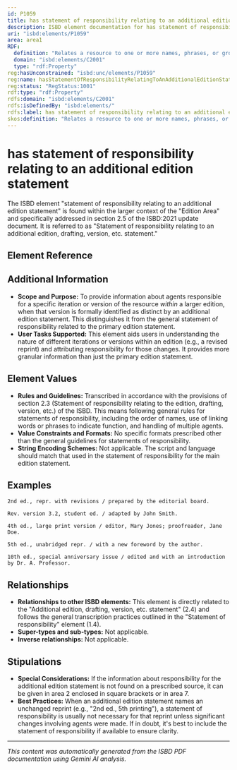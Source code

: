 ```yaml
---
id: P1059
title: has statement of responsibility relating to an additional edition statement
description: ISBD element documentation for has statement of responsibility relating to an additional edition statement
uri: "isbd:elements/P1059"
area: area1
RDF:
  definition: "Relates a resource to one or more names, phrases, or groups of characters relating to the identification and/or function of any persons or corporate bodies responsible for or contributing to the creation or realisation of the intellectual or artistic content of an additional edition statement of a work contained in the resource."
  domain: "isbd:elements/C2001"
  type: "rdf:Property"
reg:hasUnconstrained: "isbd:unc/elements/P1059"
reg:name: hasStatementOfResponsibilityRelatingToAnAdditionalEditionStatement
reg:status: "RegStatus:1001"
rdf:type: "rdf:Property"
rdfs:domain: "isbd:elements/C2001"
rdfs:isDefinedBy: "isbd:elements/"
rdfs:label: has statement of responsibility relating to an additional edition statement
skos:definition: "Relates a resource to one or more names, phrases, or groups of characters relating to the identification and/or function of any persons or corporate bodies responsible for or contributing to the creation or realisation of the intellectual or artistic content of an additional edition statement of a work contained in the resource."
---
```

# has statement of responsibility relating to an additional edition statement

The ISBD element "statement of responsibility relating to an additional edition statement" is found within the larger context of the "Edition Area" and specifically addressed in section 2.5 of the ISBD:2021 update document. It is referred to as "Statement of responsibility relating to an additional edition, drafting, version, etc. statement."

## Element Reference


<ElementReference frontMatter={frontMatter} />

## Additional Information

- **Scope and Purpose:** To provide information about agents responsible for a specific iteration or version of the resource *within* a larger edition, when that version is formally identified as distinct by an additional edition statement. This distinguishes it from the general statement of responsibility related to the primary edition statement.
- **User Tasks Supported:**  This element aids users in understanding the nature of different iterations or versions within an edition (e.g., a revised reprint) and attributing responsibility for those changes. It provides more granular information than just the primary edition statement.


## Element Values

- **Rules and Guidelines:** Transcribed in accordance with the provisions of section 2.3 (Statement of responsibility relating to the edition, drafting, version, etc.) of the ISBD.  This means following general rules for statements of responsibility, including the order of names, use of linking words or phrases to indicate function, and handling of multiple agents.
- **Value Constraints and Formats:** No specific formats prescribed other than the general guidelines for statements of responsibility.
- **String Encoding Schemes:** Not applicable. The script and language should match that used in the statement of responsibility for the main edition statement.

## Examples

```
2nd ed., repr. with revisions / prepared by the editorial board.
```

```
Rev. version 3.2, student ed. / adapted by John Smith.
```

```
4th ed., large print version / editor, Mary Jones; proofreader, Jane Doe.
```

```
5th ed., unabridged repr. / with a new foreword by the author.
```

```
10th ed., special anniversary issue / edited and with an introduction by Dr. A. Professor.
```

## Relationships

- **Relationships to other ISBD elements:** This element is directly related to the "Additional edition, drafting, version, etc. statement" (2.4) and follows the general transcription practices outlined in the "Statement of responsibility" element (1.4).
- **Super-types and sub-types:**  Not applicable.
- **Inverse relationships:** Not applicable.

## Stipulations

- **Special Considerations:** If the information about responsibility for the additional edition statement is not found on a prescribed source, it can be given in area 2 enclosed in square brackets or in area 7.
- **Best Practices:** When an additional edition statement names an unchanged reprint (e.g., "2nd ed., 5th printing"), a statement of responsibility is usually not necessary for that reprint unless significant changes involving agents were made.  If in doubt, it's best to include the statement of responsibility if available to ensure clarity.


---

*This content was automatically generated from the ISBD PDF documentation using Gemini AI analysis.*
